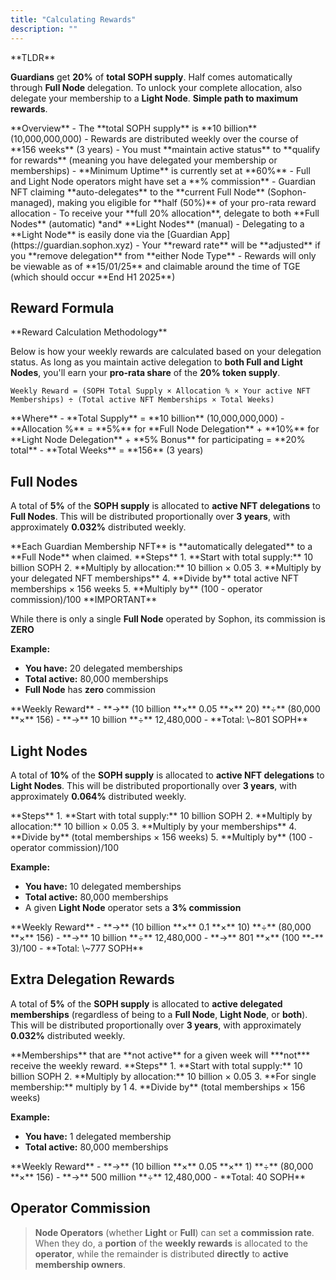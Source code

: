 ```yaml
---
title: "Calculating Rewards"
description: ""
---
```


<Warning>
**TLDR**

**Guardians** get **20%** of **total SOPH supply**. Half comes automatically through **Full Node** delegation. To unlock your complete allocation, also delegate your membership to a **Light Node**. **Simple path to maximum rewards**.

</Warning>

<Info>
  **Overview** - The **total SOPH supply** is **10 billion** (10,000,000,000) -
  Rewards are distributed weekly over the course of **156 weeks** (3 years) -
  You must **maintain active status** to **qualify for rewards** (meaning you
  have delegated your membership or memberships) - **Minimum Uptime** is
  currently set at **60%** - Full and Light Node operators might have set a **%
  commission** - Guardian NFT claiming **auto-delegates** to the **current Full
  Node** (Sophon-managed), making you eligible for **half (50%)** of your
  pro-rata reward allocation - To receive your **full 20% allocation**, delegate
  to both **Full Nodes** (automatic) *and* **Light Nodes** (manual) - Delegating
  to a **Light Node** is easily done via the [Guardian
  App](https://guardian.sophon.xyz) - Your **reward rate** will be **adjusted**
  if you **remove delegation** from **either Node Type** - Rewards will only be
  viewable as of **15/01/25** and claimable around the time of TGE (which should
  occur **End H1 2025**)
</Info>

## Reward Formula

<Tip>
**Reward Calculation Methodology**

Below is how your weekly rewards are calculated based on your delegation status. As long as you maintain active delegation to **both Full and Light Nodes**, you'll earn your **pro-rata share** of the **20% token supply**.

</Tip>

```
Weekly Reward = (SOPH Total Supply × Allocation % × Your active NFT Memberships) ÷ (Total active NFT Memberships × Total Weeks)
```

<Note>
  **Where** - **Total Supply** = **10 billion** (10,000,000,000) - **Allocation
  %** = **5%** for **Full Node Delegation** + **10%** for **Light Node
  Delegation** + **5% Bonus** for participating = **20% total** - **Total
  Weeks** = **156** (3 years)
</Note>

## Full Nodes

A total of **5%** of the **SOPH supply** is allocated to **active NFT delegations** to **Full Nodes**. This will be distributed proportionally over **3 years**, with approximately **0.032%** distributed weekly.

<Warning>
  **Each Guardian Membership NFT** is **automatically delegated** to a **Full
  Node** when claimed.
</Warning>

<Info>
  **Steps** 1. **Start with total supply:** 10 billion SOPH 2. **Multiply by
  allocation:** 10 billion × 0.05 3. **Multiply by your delegated NFT
  memberships** 4. **Divide by** total active NFT memberships × 156 weeks 5.
  **Multiply by** (100 - operator commission)/100
</Info>

<Tip>
**IMPORTANT**

While there is only a single **Full Node** operated by Sophon, its commission is **ZERO**

</Tip>

**Example:**

- **You have:** 20 delegated memberships
- **Total active:** 80,000 memberships
- **Full Node** has **zero** commission

<Tip>
  **Weekly Reward** - **->** (10 billion **×** 0.05 **×** 20) **÷** (80,000
  **×** 156) - **->** 10 billion **÷** 12,480,000 - **Total: \~801 SOPH**
</Tip>

## Light Nodes

A total of **10%** of the **SOPH supply** is allocated to **active NFT delegations** to **Light Nodes**. This will be distributed proportionally over **3 years**, with approximately **0.064%** distributed weekly.

<Info>
  **Steps** 1. **Start with total supply:** 10 billion SOPH 2. **Multiply by
  allocation:** 10 billion × 0.05 3. **Multiply by your memberships** 4.
  **Divide by** (total memberships × 156 weeks) 5. **Multiply by** (100 -
  operator commission)/100
</Info>

**Example:**

- **You have:** 10 delegated memberships
- **Total active:** 80,000 memberships
- A given **Light Node** operator sets a **3% commission**

<Tip>
  **Weekly Reward** - **->** (10 billion **×** 0.1 **×** 10) **÷** (80,000 **×**
  156) - **->** 10 billion **÷** 12,480,000 - **->** 801 **×** (100 **-** 3)/100
  - **Total: \~777 SOPH**
</Tip>

## Extra Delegation Rewards

A total of **5%** of the **SOPH supply** is allocated to **active delegated memberships** (regardless of being to a **Full Node**, **Light Node**, or **both**). This will be distributed proportionally over **3 years**, with approximately **0.032%** distributed weekly.

<Warning>
  **Memberships** that are **not active** for a given week will ***not***
  receive the weekly reward.
</Warning>

<Info>
  **Steps** 1. **Start with total supply:** 10 billion SOPH 2. **Multiply by
  allocation:** 10 billion × 0.05 3. **For single membership:** multiply by 1 4.
  **Divide by** (total memberships × 156 weeks)
</Info>

**Example:**

- **You have:** 1 delegated membership
- **Total active:** 80,000 memberships

<Tip>
  **Weekly Reward** - **->** (10 billion **×** 0.05 **×** 1) **÷** (80,000 **×**
  156) - **->** 500 million **÷** 12,480,000 - **Total: 40 SOPH**
</Tip>

## Operator Commission

> **Node Operators** (whether **Light** or **Full**) can set a **commission rate**. When they do, a **portion** of the **weekly rewards** is allocated to the **operator**, while the remainder is distributed **directly** to **active membership owners**.
